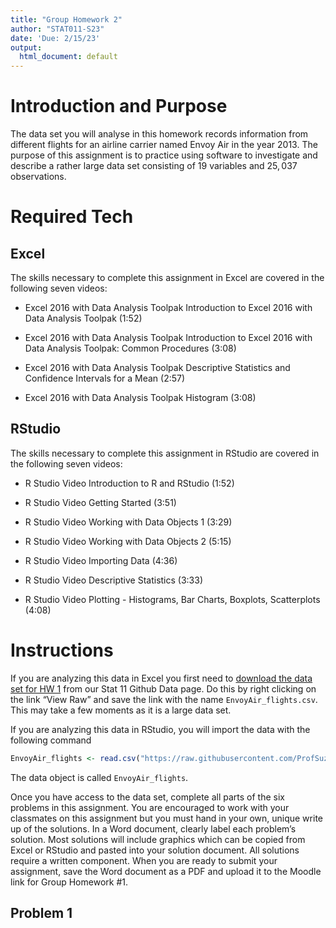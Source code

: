 ```yaml
---
title: "Group Homework 2"
author: "STAT011-S23"
date: 'Due: 2/15/23'
output:
  html_document: default
---
```


# Introduction and Purpose 

The data set you will analyse in this homework records information from different flights for an airline carrier named Envoy Air in the year 2013. The purpose of this assignment is to practice using software to investigate and describe a rather large data set consisting of $19$ variables and $25,037$ observations. 


# Required Tech 

## Excel 

The skills necessary to complete this assignment in Excel are covered in the following seven videos:

* Excel 2016 with Data Analysis Toolpak Introduction to Excel 2016 with Data Analysis Toolpak (1:52)

* Excel 2016 with Data Analysis Toolpak Introduction to Excel 2016 with Data Analysis Toolpak: Common Procedures (3:08)

* Excel 2016 with Data Analysis Toolpak Descriptive Statistics and Confidence Intervals for a Mean (2:57)

* Excel 2016 with Data Analysis Toolpak Histogram (3:08)


## RStudio

The skills necessary to complete this assignment in RStudio are covered in the following seven videos:

* R Studio Video Introduction to R and RStudio  (1:52)

* R Studio Video Getting Started (3:51)

* R Studio Video Working with Data Objects 1 (3:29)

* R Studio Video Working with Data Objects 2 (5:15)

* R Studio Video Importing Data (4:36)

* R Studio Video Descriptive Statistics (3:33)

* R Studio Video Plotting - Histograms, Bar Charts, Boxplots, Scatterplots (4:08)


# Instructions

If you are analyzing this data in Excel you first need to [download the data set for HW 1](https://github.com/ProfSuzy/Stat11/blob/main/Data/EnvoyAir_flights.txt) from our Stat 11 Github Data page. Do this by right clicking on the link "View Raw" and save the link with the name `EnvoyAir_flights.csv`. This may take a few moments as it is a large data set.

If you are analyzing this data in RStudio, you will import the data with the following command
```r
EnvoyAir_flights <- read.csv("https://raw.githubusercontent.com/ProfSuzy/Stat11/main/Data/EnvoyAir_flights.txt")
```
The data object is called `EnvoyAir_flights`. 

Once you have access to the data set, complete all parts of the six problems in this assignment. You are encouraged to work with your classmates on this assignment but you must hand in your own, unique write up of the solutions. In a Word document, clearly label each problem's solution. Most solutions will include graphics which can be copied from Excel or RStudio and pasted into your solution document. All solutions require a written component. When you are ready to submit your assignment, save the Word document as a PDF and upload it to the Moodle link for Group Homework #1.


## Problem 1 

